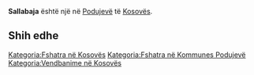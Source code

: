 {{Fshat në 
 | Emri                = Sallabaja
 | EmriAlt                = 
 | NAME_SHORT_FORM=      
 | NAME_GENERIC=      
 | NAME_SORT_NAME_RO=      SALLABAJA
 | FULL_NAME_RO = Sallabaja
 | FULL_NAME_ND_RO=Sallabaja
 | SORT_NAME_RG=SALLABAJA
 | FULL_NAME_RG=Sallabaja
 | FULL_NAME_ND_RG=Sallabaja
 | SRP_NAME_SHORT_FORM=      
 | SRP_NAME_GENERIC=      
 | SRP_NAME_SORT_NAME_RO=      
 | SRP_FULL_NAME_RO = 
 | SRP_FULL_NAME_ND_RO=
 | SRP_SORT_NAME_RG=
 | SRP_FULL_NAME_RG=
 | SRP_FULL_NAME_ND_RG=
 | Emri (Rasa dhanore) = 
 | Figura              = 
 | Shteti              = Kosovo
 | Komuna              = Podujevë
 | Kodi postar         = 
 | Sipërfaqja          = 

 | Popullsia           = 

 | Regj. i popullsisë  = 
 | Dend. e popullsisë  = 
 | Faqja zyrtare       = 
 <!--- Koordinatat ----> 
 | Gjerësia            = 42.819444
 | Gjatësia            = 21.158056
 | Lartësia            = 
}}
'''Sallabaja''' është një [[]] në [[Podujevë]] të [[Kosovës]].

<!-- == Gjeografia == -->
<!-- == Historia == -->
<!-- == Demografia == -->
== Shih edhe ==
{{Komuna Podujevë}}
{{Kosovo-Administrata-Cung}}

[[Kategoria:Fshatra në Kosovës]]
[[Kategoria:Fshatra në Kommunes Podujevë]]
[[Kategoria:Vendbanime në Kosovës]]